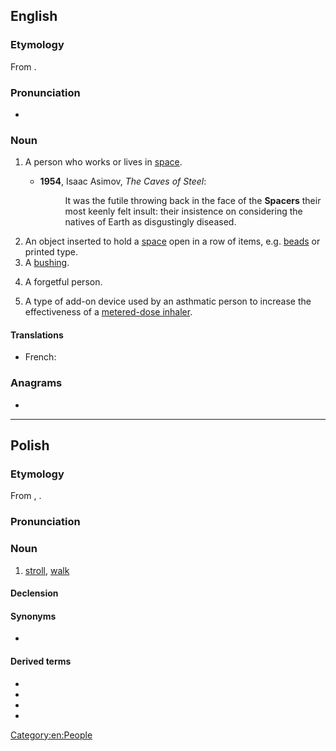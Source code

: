 ==English==
{{wikipedia|dab=spacer}}

===Etymology===
From {{affix|en|space|-er}}.

===Pronunciation===
* {{IPA|/ˈspeɪsə(ɹ)/|lang=en}}
*: {{rhymes|eɪsə(r)|lang=en}}

===Noun===
{{en-noun}}

# {{lb|en|sometimes|scifi}} A person who works or lives in [[space]].
#* '''1954''', Isaac Asimov, ''The Caves of Steel'':
#*: It was the futile throwing back in the face of the '''Spacers''' their most keenly felt insult: their insistence on considering the natives of Earth as disgustingly diseased.
# An object inserted to hold a [[space]] open in a row of items, e.g. [[beads]] or printed type.
# A [[bushing]].
# {{lb|en|slang}} A forgetful person.
# {{lb|en|medicine}} A type of add-on device used by an asthmatic person to increase the effectiveness of a [[metered-dose inhaler]].

====Translations====
{{trans-top|an object}}
* French: {{t+|fr|entretoise}}
{{trans-mid}}
{{trans-bottom}}

===Anagrams===
* {{anagrams|en|Casper|Pacers|Scaper|capers|crapes|e-scrap|escarp|pacers|parsec|recaps|scaper|scrape|secpar}}

[[Category:en:People]]

----

==Polish==

===Etymology===
From {{etyl|de|pl}} {{m|de|spazieren}}, {{m|de|Spaziergang|Spazier(gang)}}.

===Pronunciation===
{{pl-IPA}}

===Noun===
{{pl-noun|m-in|dim=spacerek}}

# [[stroll]], [[walk]]

====Declension====
{{pl-decl-noun-m-in}}

====Synonyms====
* {{l|pl|przechadzka}}

====Derived terms====
* {{l|pl|spacerniak}}
* {{l|pl|spacerować}}
* {{l|pl|spacerowicz}}
* {{l|pl|spacerowy}}